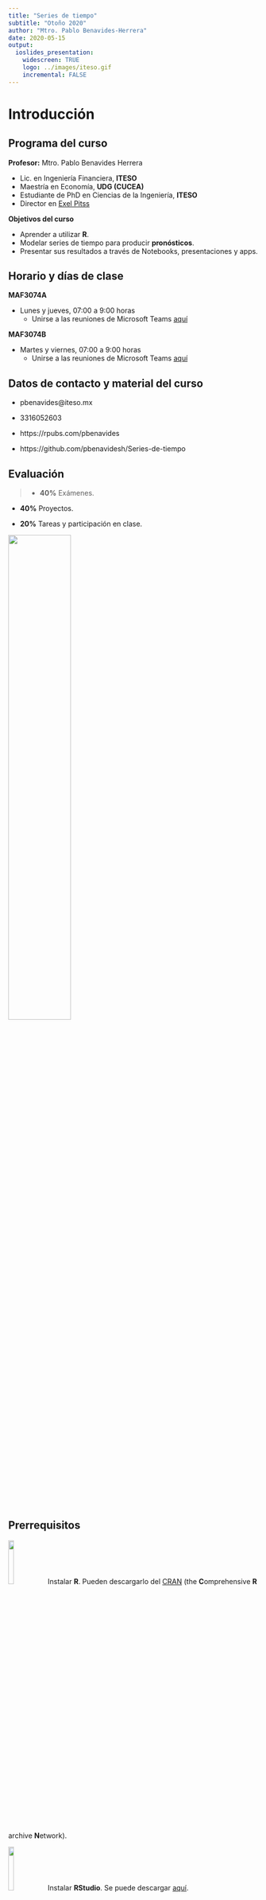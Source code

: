 ```yaml
---
title: "Series de tiempo"
subtitle: "Otoño 2020"
author: "Mtro. Pablo Benavides-Herrera"
date: 2020-05-15
output:
  ioslides_presentation:
    widescreen: TRUE
    logo: ../images/iteso.gif
    incremental: FALSE
---
```


<style>
.forceBreak { -webkit-column-break-after: always; break-after: column; }
</style>

# Introducción


## Programa del curso {.build}
**Profesor:** Mtro. Pablo Benavides Herrera

- Lic. en Ingeniería Financiera, **ITESO**
- Maestría en Economía, **UDG (CUCEA)**
- Estudiante de PhD en Ciencias de la Ingeniería, **ITESO**
- Director en [Exel Pitss](www.exelpitss.com)

**Objetivos del curso**

- Aprender a utilizar **R**.
- Modelar series de tiempo para producir **pronósticos**.
- Presentar sus resultados a través de Notebooks, presentaciones y apps.

## Horario y días de clase

**MAF3074A**

- Lunes y jueves, 07:00 a 9:00 horas
  * Unirse a las reuniones de Microsoft Teams [aquí](   https://teams.microsoft.com/l/meetup-join/19%3ameeting_NTUxNDk1YTYtNDEwZC00ZmU3LTlkZTktOTIyY2ZiZTU5OTVk%40thread.v2/0?context=%7b%22Tid%22%3a%226f0348f2-e498-45c9-84f4-c6d81dcffdfe%22%2c%22Oid%22%3a%22f8aeed22-7aa9-4470-bf22-136f92296870%22%7d)

**MAF3074B**

- Martes y viernes, 07:00 a 9:00 horas
  * Unirse a las reuniones de Microsoft Teams [aquí](https://teams.microsoft.com/l/meetup-join/19%3ameeting_ZjFlYTE3MDYtNzNkZi00ZjRkLWFhYzktOTdiNzllYzFiOGRh%40thread.v2/0?context=%7b%22Tid%22%3a%226f0348f2-e498-45c9-84f4-c6d81dcffdfe%22%2c%22Oid%22%3a%22f8aeed22-7aa9-4470-bf22-136f92296870%22%7d)

## {data-background=../images/pups.gif data-background-size=cover}

## Datos de contacto y material del curso

- pbenavides@iteso.mx

- 3316052603

- https://rpubs.com/pbenavides

- https://github.com/pbenavidesh/Series-de-tiempo   

## Evaluación {.build}

> - **40%** Exámenes.

- **40%** Proyectos.

- **20%** Tareas y participación en clase.

<div class="centered">
![](../images/hide-the-pain.jpg){width=50%}
</div>


## Prerrequisitos {.build}

![](../images/Rstats.png){width=15%} Instalar **R**. Pueden descargarlo del [CRAN](https://cloud.r-project.org/) (the **C**omprehensive **R** archive **N**etwork).

![](../images/RStudio.png){width=15%} Instalar **RStudio**. Se puede descargar [aquí](http://www.rstudio.com/download).

- *Opcional:* Crear una cuenta en [RStudio Cloud](https://rstudio.cloud/). Sirve para utilizar R y RStudio desde cualquier navegador (en una laptop, tablet, teléfono, ...), sin necesidad de tener instalado R.

# ¿Qué se puede pronosticar? 

## {data-background=../images/gigafactory.png data-background-size=cover}

<div class="notes">

La *demanda de insumos* de una fábrica.

</div>

## {data-background=../images/sales.jpg data-background-size=cover}

<div class="notes">

Las *ventas* de una empresa o la propagación de un virus.

</div>

## {data-background=../images/energy_demand.jpg data-background-size=cover}

<div class="notes">

La *demanda* de energía eléctrica de una ciudad o región.

</div>


## Se pueden generar pronósticos con distintos horizontes {.build .columns-2}

**De corto plazo:**

- Para los siguientes 5, 10 minutos.
- Para la siguiente hora.
- Para el día siguiente.

**Mediano plazo:**

- Para la siguiente semana.
- Para el siguiente mes.
- El siguiente trimestre.

<p class="forceBreak"></p>

**De largo plazo:**

- Para el siguiente año.
- Para la siguiente década.
- Etc.

<div class="notes">

Dependiendo la situación y los datos disponibles.

</div>

# ¿Todas las variables son igual de predecibles?

## {data-background=../images/eclipse.jpg data-background-size=cover}

<div class="notes">

Un eclipse solar o lunar, la puesta de sol, la rotación y traslación de la Tierra...

</div>

## {data-background=../images/bmv.jpeg data-background-size=cover}

<div class="notes">

El precio de una acción, o el valor de un índice bursátil, el tipo de cambio o el valor del oro.

</div>

## Factores que influyen en el pronóstico de una variable {.build}

> - Qué tan bien conocemos los factores o elementos que influyen en ella.

<br>

> - Qué tantos datos tenemos disponibles.

<br>

> - ¿El pronóstico que vamos a realizar puede influir en el resultado de la variable a predecir?

# R y la ciencia de datos

## El análisis de series de tiempo con **R** {.columns-2}

**R** nos puede ayudar a llevar a cabo de una manera bastante sencilla todo el análisis de pronóstico, desde el momento en que contamos con los datos, hasta la estimación final. 

Durante el curso estaremos utilizando **R**, específicamente el `tidyverse` y la paquetería `fable`. Posteriormente, revisaremos cómo implementar los mismos modelos, a través de la paquetería `modeltime`.

Veamos una breve introducción [aquí](https://rpubs.com/pbenavides/r_tidyverse101).

Al final del curso deberían poder generar una app como [esta](https://pbenavides.shinyapps.io/04_covid_forecasts_google/). Ver otro [ejemplo](https://pablo-benavides.shinyapps.io/data_analysis_app/).

<p class="forceBreak"></p>

![](../images/tidyverse1.png){width=45%}


![](../images/fable.png){width=45%}

<p align= "center">

![](../images/modeltime.png){width=45%}

</p>